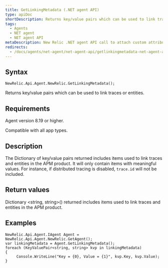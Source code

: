```yaml
---
title: GetLinkingMetadata (.NET agent API)
type: apiDoc
shortDescription: Returns key/value pairs which can be used to link traces or entities.
tags:
  - Agents
  - NET agent
  - NET agent API
metaDescription: New Relic .NET agent API call to attach custom attributes to your transaction data.
redirects:
  - /docs/agents/net-agent/net-agent-api/getlinkingmetadata-net-agent-api
---
```


## Syntax

```
NewRelic.Api.Agent.NewRelic.GetLinkingMetadata();
```

Returns key/value pairs which can be used to link traces or entities.

## Requirements

Agent version 8.19 or higher.

Compatible with all app types.

## Description

The Dictionary of key/value pairs returned includes items used to link traces and entities in the APM product. It will only contain items with meaningful values. For instance, if distributed tracing is disabled, `trace.id` will not be included.

## Return values

Dictionary &lt;string, string>() returned includes items used to link traces and entities in the APM product.

## Examples

```
NewRelic.Api.Agent.IAgent Agent = NewRelic.Api.Agent.NewRelic.GetAgent();
var linkingMetadata = Agent.GetLinkingMetadata();
foreach (KeyValuePair<string, string> kvp in linkingMetadata)
{
     Console.WriteLine("Key = {0}, Value = {1}", kvp.Key, kvp.Value);
}
```
